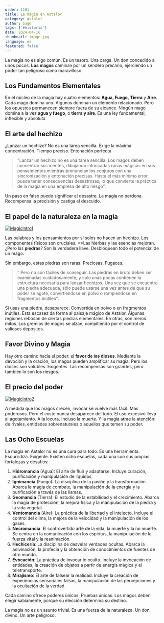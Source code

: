 ```yaml
---
order: 1101
title: La magia en Astalor
category: Astalor
author: Sage
tags: ['#historia']
date: 2024-04-16
thumbnail: image.jpg
language: es
featured: false
---
```


La magia no es algo común. Es un tesoro. Una carga. Un don concedido a unos pocos. **Los magos** caminan por un sendero precario, ejerciendo un poder tan peligroso como maravilloso.

## Los Fundamentos Elementales

En el núcleo de la magia hay cuatro elementos: **Agua, Fuego, Tierra** y **Aire**. Cada mago domina uno. Algunos dominan un elemento relacionado. Pero los opuestos permanecen siempre fuera de su alcance. Ningún mago domina a la vez **agua y fuego**, o **tierra y aire**. Es una ley fundamental, inflexible y absoluta.

## El arte del hechizo

¿Lanzar un hechizo? No es una tarea sencilla. Exige la máxima concentración. Tiempo preciso. Entonación perfecta.

> "Lanzar un hechizo no es una tarea sencilla. Los magos deben concentrar sus mentes, dibujando intrincadas runas mágicas en sus pensamientos mientras pronuncian los conjuros con una sincronización y entonación precisas. Hasta el más mínimo error puede tener consecuencias desastrosas, lo que convierte la práctica de la magia en una empresa de alto riesgo".

Un paso en falso puede significar el desastre. La magia no perdona. Recompensa la precisión y castiga el descuido.

## El papel de la naturaleza en la magia

[![MagicIntro1](https://i.imgur.com/TYv7RFn.png)](https://i.imgur.com/TYv7RFn.png)

Las palabras y los pensamientos por sí solos no hacen un hechizo. Los componentes físicos son cruciales. **Las hierbas y las esencias mejoran. ¿Pero las **piedras**? Son la verdadera llave. Desbloquean todo el potencial de un mago.

Sin embargo, estas piedras son raras. Preciosas. Fugaces.

> " Pero no son fáciles de conseguir. Las piedras en bruto deben ser examinadas cuidadosamente, y sólo unas pocas contienen la estructura necesaria para lanzar hechizos. Una vez que se encuentra una piedra adecuada, sólo puede usarse una vez antes de que su poder se agote, convirtiéndose en polvo o rompiéndose en fragmentos inútiles".

Si usas una piedra, desaparece. Convertida en polvo o en fragmentos inútiles. Esta escasez da forma al paisaje mágico de Astalor. Algunas regiones rebosan de ciertas piedras elementales. En otras, son meros mitos. Los gremios de magos se alzan, compitiendo por el control de valiosos depósitos.

## Favor Divino y Magia

Hay otro camino hacia el poder: el **favor de los dioses**. Mediante la devoción y la oración, los magos pueden amplificar su magia. Pero los dioses son volubles. Exigentes. Las recompensas son grandes, pero también lo son los riesgos.

## El precio del poder

[![MagicIntro2](https://i.imgur.com/VxUX1Ex.png)](https://i.imgur.com/VxUX1Ex.png)

A medida que los magos crecen, invocar se vuelve más fácil. Más poderosos. Pero el coste nunca desaparece del todo. El uso excesivo lleva al agotamiento. A la locura. Incluso la muerte. Y la magia atrae la atención: de rivales, entidades sobrenaturales o aquellos que temen su poder.

## Las Ocho Escuelas

La magia en Astalor no es una cura para todo. Es una herramienta. Escurridiza. Exigente. Existen ocho escuelas, cada una con sus propias fortalezas y desafíos:

1. **Hidromancia** (Agua): El arte de fluir y adaptarse. Incluye curación, purificación y manipulación de líquidos.
2. **Ignimancia** (Fuego): La disciplina de la pasión y la transformación. Abarca la magia de combate, la manipulación de la energía y la purificación a través de las llamas.
3. **Geomancia** (Tierra): El estudio de la estabilidad y el crecimiento. Abarca la magia de protección, la mejora física y la manipulación de la piedra y la vida vegetal.
4. **Ventomancia** (Aire): La práctica de la libertad y el intelecto. Incluye el control del clima, la mejora de la velocidad y la manipulación de los gases.
5. **Necromancia**: El controvertido arte de la vida, la muerte y la no muerte. Se centra en la comunicación con los espíritus, la manipulación de la fuerza vital y la reanimación.
6. **Hechicería**: La disciplina de desvelar verdades ocultas. Abarca la adivinación, la profecía y la obtención de conocimientos de fuentes de otro mundo.
7. **Evocación**: La práctica de invocar lo oculto. Incluye la invocación de entidades, la creación de objetos a partir de energía mágica y el teletransporte.
8. **Mirajismo**: El arte de falsear la realidad. Incluye la creación de experiencias sensoriales falsas, la manipulación de las percepciones y la ocultación de la verdad.

Cada camino ofrece poderes únicos. Pruebas únicas. Los magos deben elegir sabiamente, porque su elección determina su destino.

La magia no es un asunto trivial. Es una fuerza de la naturaleza. Un don divino. Un arte peligroso. 
